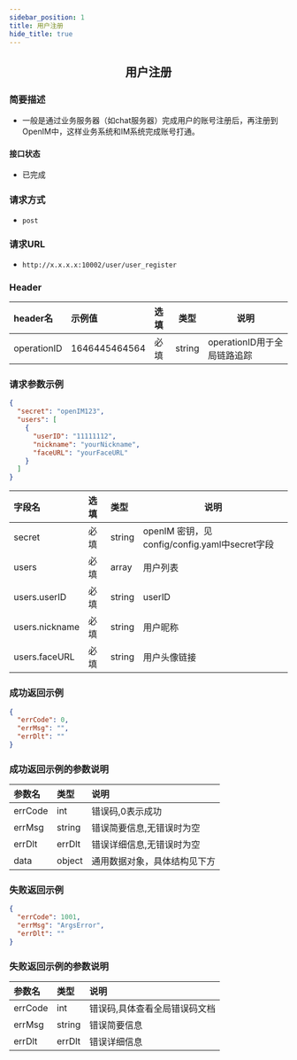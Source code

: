```yaml
---
sidebar_position: 1
title: 用户注册
hide_title: true
---
```


<center>

## 用户注册

</center>

### 简要描述
- 一般是通过业务服务器（如chat服务器）完成用户的账号注册后，再注册到OpenIM中，这样业务系统和IM系统完成账号打通。
#### 接口状态
- 已完成
### 请求方式
- `post` 
### 请求URL
- `http://x.x.x.x:10002/user/user_register` 


### Header
|header名|示例值|选填|类型|说明|
|:----    |:-------    |:--- |---|------      |
|operationID|1646445464564|必填|string|operationID用于全局链路追踪|


### 请求参数示例


```json
{
  "secret": "openIM123",
  "users": [
    {
      "userID": "11111112",
      "nickname": "yourNickname",
      "faceURL": "yourFaceURL"
    }
  ]
}
```
|字段名|选填|类型|说明|
|:----    |:-------    |:--- |---|
|secret|必填|string|openIM 密钥，见config/config.yaml中secret字段|
|users|必填|array|用户列表|
|users.userID|必填|string|userID|
|users.nickname|必填|string|用户昵称|
|users.faceURL|必填|string|用户头像链接|
### 成功返回示例


```json
{
  "errCode": 0,
  "errMsg": "",
  "errDlt": ""
}
```
### 成功返回示例的参数说明


|参数名|类型|说明|
|:----    |:-------    |:--- |
|errCode|int|错误码,0表示成功|
|errMsg|string|错误简要信息,无错误时为空|
|errDlt|errDlt|错误详细信息,无错误时为空|
|data|object|通用数据对象，具体结构见下方|
### 失败返回示例


```json
{
  "errCode": 1001,
  "errMsg": "ArgsError",
  "errDlt": ""
}
```
### 失败返回示例的参数说明


|参数名|类型|说明|
|:----    |:-------    |:--- |
|errCode|int|错误码,具体查看全局错误码文档|
|errMsg|string|错误简要信息|
|errDlt|errDlt|错误详细信息|
